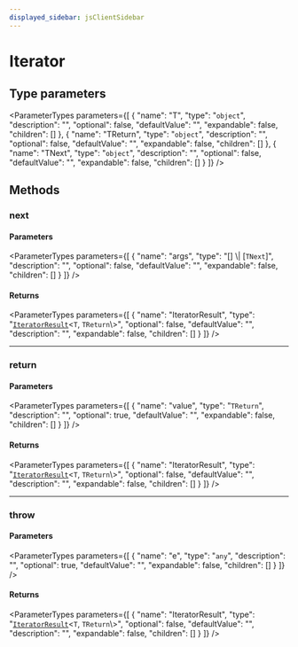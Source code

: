 ```yaml
---
displayed_sidebar: jsClientSidebar
---
```



# Iterator

## Type parameters

<ParameterTypes parameters={[
  {
    "name": "T",
    "type": "`object`",
    "description": "",
    "optional": false,
    "defaultValue": "",
    "expandable": false,
    "children": []
  },
  {
    "name": "TReturn",
    "type": "`object`",
    "description": "",
    "optional": false,
    "defaultValue": "",
    "expandable": false,
    "children": []
  },
  {
    "name": "TNext",
    "type": "`object`",
    "description": "",
    "optional": false,
    "defaultValue": "",
    "expandable": false,
    "children": []
  }
]} />

## Methods

### next

#### Parameters

<ParameterTypes parameters={[
  {
    "name": "args",
    "type": "[] \\| [`TNext`]",
    "description": "",
    "optional": false,
    "defaultValue": "",
    "expandable": false,
    "children": []
  }
]} />

#### Returns

<ParameterTypes parameters={[
  {
    "name": "IteratorResult",
    "type": "[`IteratorResult`](../../modules/internal.mdx#iteratorresult)<`T`, `TReturn`\\>",
    "optional": false,
    "defaultValue": "",
    "description": "",
    "expandable": false,
    "children": []
  }
]} />

___

### return

#### Parameters

<ParameterTypes parameters={[
  {
    "name": "value",
    "type": "`TReturn`",
    "description": "",
    "optional": true,
    "defaultValue": "",
    "expandable": false,
    "children": []
  }
]} />

#### Returns

<ParameterTypes parameters={[
  {
    "name": "IteratorResult",
    "type": "[`IteratorResult`](../../modules/internal.mdx#iteratorresult)<`T`, `TReturn`\\>",
    "optional": false,
    "defaultValue": "",
    "description": "",
    "expandable": false,
    "children": []
  }
]} />

___

### throw

#### Parameters

<ParameterTypes parameters={[
  {
    "name": "e",
    "type": "`any`",
    "description": "",
    "optional": true,
    "defaultValue": "",
    "expandable": false,
    "children": []
  }
]} />

#### Returns

<ParameterTypes parameters={[
  {
    "name": "IteratorResult",
    "type": "[`IteratorResult`](../../modules/internal.mdx#iteratorresult)<`T`, `TReturn`\\>",
    "optional": false,
    "defaultValue": "",
    "description": "",
    "expandable": false,
    "children": []
  }
]} />
